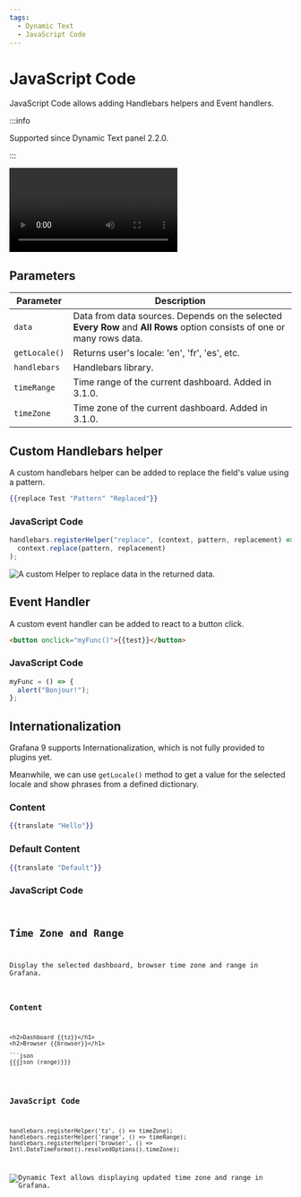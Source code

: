 ```yaml
---
tags:
  - Dynamic Text
  - JavaScript Code
---
```



# JavaScript Code

JavaScript Code allows adding Handlebars helpers and Event handlers.

:::info

Supported since Dynamic Text panel 2.2.0.

:::

<Video
  src="https://www.youtube.com/embed/lJqk5Gobec4"
  title="JavaScript code in the Dynamic text panel."
/>

## Parameters

| Parameter     | Description                                                                                                              |
| ------------- | ------------------------------------------------------------------------------------------------------------------------ |
| `data`        | Data from data sources. Depends on the selected **Every Row** and **All Rows** option consists of one or many rows data. |
| `getLocale()` | Returns user's locale: 'en', 'fr', 'es', etc.                                                                            |
| `handlebars`  | Handlebars library.                                                                                                      |
| `timeRange`   | Time range of the current dashboard. Added in 3.1.0.                                                                     |
| `timeZone`    | Time zone of the current dashboard. Added in 3.1.0.                                                                      |

## Custom Handlebars helper

A custom handlebars helper can be added to replace the field's value using a pattern.

```handlebars
{{replace Test "Pattern" "Replaced"}}
```

### JavaScript Code

```js
handlebars.registerHelper("replace", (context, pattern, replacement) =>
  context.replace(pattern, replacement)
);
```

<Image
  title="A custom Helper to replace data in the returned data."
  src="/img/plugins/volkovlabs-dynamictext-panel/replace.png"
/>

## Event Handler

A custom event handler can be added to react to a button click.

```html
<button onclick="myFunc()">{{test}}</button>
```

### JavaScript Code

```js
myFunc = () => {
  alert("Bonjour!");
};
```

## Internationalization

Grafana 9 supports Internationalization, which is not fully provided to plugins yet.

Meanwhile, we can use `getLocale()` method to get a value for the selected locale and show phrases from a defined dictionary.

### Content

```handlebars
{{translate "Hello"}}
```

### Default Content

```handlebars
{{translate "Default"}}
```

### JavaScript Code

<Code
  url="https://github.com/VolkovLabs/volkovlabs.io/blob/main/docs/volkovlabs-dynamictext-panel/translate.js"
  language="js"
/>

## Time Zone and Range

Display the selected dashboard, browser time zone and range in Grafana.

### Content

````
<h2>Dashboard {{tz}}</h1>
<h2>Browser {{browser}}</h1>

```json
{{{json (range)}}}
```
````

### JavaScript Code

```
handlebars.registerHelper('tz', () => timeZone);
handlebars.registerHelper('range', () => timeRange);
handlebars.registerHelper('browser', () => Intl.DateTimeFormat().resolvedOptions().timeZone);
```

<Image
  title="Dynamic Text allows displaying updated time zone and range in Grafana."
  src="/img/plugins/volkovlabs-dynamictext-panel/time.png"
/>
